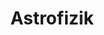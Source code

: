 ---
title: Astrofizik
description: Türkiye Bilim Olimpiyatları Mezunları Topluluğu'nca astrofizik olimpiyatı için hazırlanan kaynaklar ve dış kaynaklar yer almaktadır.
tags: [astrofizik, olimpiyatlar]
---